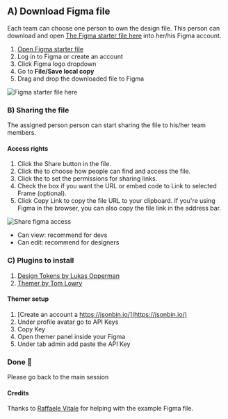 


## A) Download Figma file
Each team can choose one person to own the design file.
This person can download and open [The Figma starter file here](https://www.figma.com/file/GDxXj0FoQ2ppNCAMcPZpmV/Workshop-v2?node-id=113%3A3565)
  into her/his Figma account.  

  1. [Open Figma starter file](https://www.figma.com/file/GDxXj0FoQ2ppNCAMcPZpmV/Workshop-v2?node-id=113%3A3565)
  1. Log in to Figma or create an account
  1. Click Figma logo dropdown
  1. Go to **File/Save local copy**
  1. Drag and drop the downloaded file to Figma



![Figma starter file here](https://res.cloudinary.com/goright-io/image/upload/f_auto,q_auto/v1619277298/handout/figma-duplicate-file-v2_pdfftn.png)



### B) Sharing the file

The assigned person person can start sharing the file to his/her team members. 

#### Access rights

  1. Click the Share button in the file.
  1. Click the  to choose how people can find and access the file.
  1. Click the  to set the permissions for sharing links.
  1. Check the box if you want the URL or embed code to Link to selected Frame (optional).
  1. Click Copy Link to copy the file URL to your clipboard. If you're using Figma in the browser, you can also copy the file link in the address bar.


![Share figma access](https://help.figma.com/hc/article_attachments/360084499614/Link_sharing_settings_in_the_share_modal_for_a_file_in_a_team.png)


  - Can view: recommend for devs 
  - Can edit: recommend for designers 

### C) Plugins to install

  1. [Design Tokens by Lukas Opperman](https://www.figma.com/community/plugin/888356646278934516/Design-Tokens)
  1. [Themer by Tom Lowry](https://www.figma.com/community/plugin/731176732337510831/Themer)

#### Themer setup 
  1. [Create an account a https://jsonbin.io/](https://jsonbin.io/)
  1. Under profile avatar go to API Keys
  1. Copy Key
  1. Open themer panel inside your Figma
  1. Under tab admin add paste the API Key


### Done 👏 
Please go back to the main session

#### Credits

Thanks to [Raffaele Vitale](https://www.linkedin.com/in/raffaelevitaledesign/) for helping
with the example Figma file.
